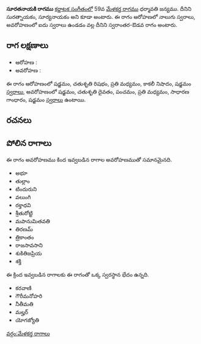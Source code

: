 {{Infobox ragam
	| name          	= సూరతనాయకి
	| synonym	    	= సురత్నాయకం, సూర్యనాయకం
	| mela          	= 
	| chakra        	= 
	| janaka        	= 
	| type          	= స్వరాంతర-ఔడవ
	| arohanam      	= {{svaraC|S|R2|M2|N3|S'}} 
	| avarohanam    	= {{svaraC|S'|D2|P|M2|G2|S}}
	| jeeva         	=
	| chhaya        	=
	| nyasa         	=
	| vishesha      	= 
	| equivalent  		= 
}}
{{కర్ణాటక సంగీత రాగాలు}}
'''సూరతనాయకి రాగము''' [[కర్ణాటక సంగీతం]]లో 59వ [[మేళకర్త రాగము]] ధర్మావతి జన్యము. దీనిని సురత్నాయకం, సూర్యనాయకం అని కూడా అంటారు. ఈ రాగం ఆరోహణలో నాలుగు స్వరాలు, అవరోహణంలో ఐదు స్వరాలు ఉండడం వల్ల దీనిని స్వరాంతర-ఔడవ రాగం అంటారు.


==రాగ లక్షణాలు==


* ఆరోహణ : {{svaraC|S|R2|M2|N3|S'}} 
* అవరోహణ : {{svaraC|S'|D2|P|M2|G2|S}}

ఈ రాగం ఆరోహణంలో షడ్జమం, చతుశృతి రిషభం, ప్రతి మధ్యమం, కాకలీ నిషాదం, షడ్జమం [[స్వరాలు]], అవరోహణంలో షడ్జమం, చతుశృతి దైవతం, పంచమం, ప్రతి మధ్యమం, సాధారణ గాంధారం, షడ్జమం [[స్వరాలు]] ఉంటాయి.

==రచనలు==



==పోలిన రాగాలు==
ఈ రాగం అవరోహణము కింద ఇవ్వబడిన రాగాల అవరోహణముతో సమానమైనది.
* అభూ
* తుల్లాం
* టిందురుని
* వలుంగి
* రక్తాధవి
* శ్రీతురోట్టి
* మపానుమితవతి
* తిరణమ్
* త్రికాంతం
* రాజసావసాని
* శుకితిజప్రియ
* శక్తి

ఈ క్రింద ఇవ్వబడిన రాగాలకు ఈ రాగంతో ఒక్క స్వరస్థాన భేదం ఉన్నది.
* కరవాణి
* గౌరీమనోహరి
* నీతీమతి
* మల్హర్
* యోగజ్యోతి



[[వర్గం:మేళకర్త రాగాలు]]